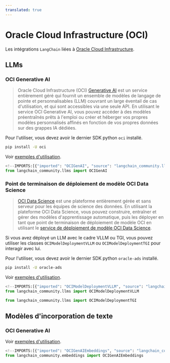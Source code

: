 ```yaml
---
translated: true
---
```


# Oracle Cloud Infrastructure (OCI)

Les intégrations `LangChain` liées à [Oracle Cloud Infrastructure](https://www.oracle.com/artificial-intelligence/).

## LLMs

### OCI Generative AI

> Oracle Cloud Infrastructure (OCI) [Generative AI](https://docs.oracle.com/en-us/iaas/Content/generative-ai/home.htm) est un service entièrement géré qui fournit un ensemble de modèles de langage de pointe et personnalisables (LLM) couvrant un large éventail de cas d'utilisation, et qui sont accessibles via une seule API.
> En utilisant le service OCI Generative AI, vous pouvez accéder à des modèles préentraînés prêts à l'emploi ou créer et héberger vos propres modèles personnalisés affinés en fonction de vos propres données sur des grappes IA dédiées.

Pour l'utiliser, vous devez avoir le dernier SDK python `oci` installé.

```bash
pip install -U oci
```

Voir [exemples d'utilisation](/docs/integrations/llms/oci_generative_ai).

```python
<!--IMPORTS:[{"imported": "OCIGenAI", "source": "langchain_community.llms", "docs": "https://api.python.langchain.com/en/latest/llms/langchain_community.llms.oci_generative_ai.OCIGenAI.html", "title": "Oracle Cloud Infrastructure (OCI)"}]-->
from langchain_community.llms import OCIGenAI
```

### Point de terminaison de déploiement de modèle OCI Data Science

> [OCI Data Science](https://docs.oracle.com/en-us/iaas/data-science/using/home.htm) est une
> plateforme entièrement gérée et sans serveur pour les équipes de science des données. En utilisant la plateforme OCI Data Science,
> vous pouvez construire, entraîner et gérer des modèles d'apprentissage automatique, puis les déployer
> en tant que point de terminaison de déploiement de modèle OCI en utilisant le
> [service de déploiement de modèle OCI Data Science](https://docs.oracle.com/en-us/iaas/data-science/using/model-dep-about.htm).

Si vous avez déployé un LLM avec le cadre VLLM ou TGI, vous pouvez utiliser les
classes `OCIModelDeploymentVLLM` ou `OCIModelDeploymentTGI` pour interagir avec lui.

Pour l'utiliser, vous devez avoir le dernier SDK python `oracle-ads` installé.

```bash
pip install -U oracle-ads
```

Voir [exemples d'utilisation](/docs/integrations/llms/oci_model_deployment_endpoint).

```python
<!--IMPORTS:[{"imported": "OCIModelDeploymentVLLM", "source": "langchain_community.llms", "docs": "https://api.python.langchain.com/en/latest/llms/langchain_community.llms.oci_data_science_model_deployment_endpoint.OCIModelDeploymentVLLM.html", "title": "Oracle Cloud Infrastructure (OCI)"}, {"imported": "OCIModelDeploymentTGI", "source": "langchain_community.llms", "docs": "https://api.python.langchain.com/en/latest/llms/langchain_community.llms.oci_data_science_model_deployment_endpoint.OCIModelDeploymentTGI.html", "title": "Oracle Cloud Infrastructure (OCI)"}]-->
from langchain_community.llms import OCIModelDeploymentVLLM

from langchain_community.llms import OCIModelDeploymentTGI
```

## Modèles d'incorporation de texte

### OCI Generative AI

Voir [exemples d'utilisation](/docs/integrations/text_embedding/oci_generative_ai).

```python
<!--IMPORTS:[{"imported": "OCIGenAIEmbeddings", "source": "langchain_community.embeddings", "docs": "https://api.python.langchain.com/en/latest/embeddings/langchain_community.embeddings.oci_generative_ai.OCIGenAIEmbeddings.html", "title": "Oracle Cloud Infrastructure (OCI)"}]-->
from langchain_community.embeddings import OCIGenAIEmbeddings
```
